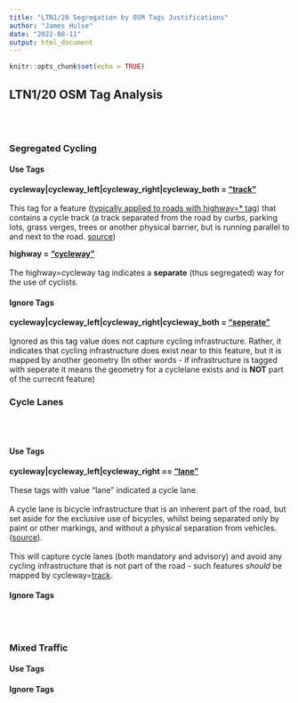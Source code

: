 ```yaml
---
title: "LTN1/20 Segregation by OSM Tags Justifications"
author: "James Hulse"
date: "2022-08-11"
output: html_document
---
```


```r
knitr::opts_chunk$set(echo = TRUE)
```

## LTN1/20 OSM Tag Analysis

<br><br>

### Segregated Cycling

#### Use Tags

**cycleway|cycleway_left|cycleway_right|cycleway_both = ["track"](https://wiki.openstreetmap.org/wiki/Tag:cycleway%3Dtrack)** 
<br><br>This tag for a feature ([typically applied to roads with highway=\* tag](https://taginfo.openstreetmap.org/tags/cycleway=track#combinations)) that contains a cycle track (a track separated from the road by curbs, parking lots, grass verges, trees or another physical barrier, but is running parallel to and next to the road. [source](https://wiki.openstreetmap.org/wiki/Tag:cycleway%3Dtrack))

**highway = ["cycleway"](https://wiki.openstreetmap.org/wiki/Tag:highway%3Dcycleway)**
<br><br>The highway=cycleway tag indicates a **separate** (thus segregated) way for the use of cyclists.

#### Ignore Tags

**cycleway|cycleway_left|cycleway_right|cycleway_both = ["seperate"](https://wiki.openstreetmap.org/wiki/Tag:cycleway%3Dseparate)** 
<br><br>Ignored as this tag value does not capture cycling infrastructure. Rather, it indicates that cycling infrastructure does exist near to this feature, but it is mapped by another geometry (In other words - if infrastructure is tagged with seperate it means the geometry for a cyclelane exists and is **NOT** part of the currecnt feature) 

### Cycle Lanes

<br><br> 

#### Use Tags

**cycleway|cycleway_left|cycleway_right == ["lane"](https://wiki.openstreetmap.org/wiki/Tag:cycleway%3Dlane)**
<br><br>These tags with value "lane" indicated a cycle lane.<br><br> A cycle lane is bicycle infrastructure that is an inherent part of the road, but set aside for the exclusive use of bicycles, whilst being separated only by paint or other markings, and without a physical separation from vehicles. ([source](https://wiki.openstreetmap.org/wiki/Tag:cycleway%3Dlane)). <br><br>
This will capture cycle lanes (both mandatory and advisory) and avoid any cycling infrastructure that is not part of the road - such features *should* be mapped by cycleway=[track](https://wiki.openstreetmap.org/wiki/Tag:cycleway%3Dtrack).

#### Ignore Tags

<br><br>

### Mixed Traffic

#### Use Tags

#### Ignore Tags
